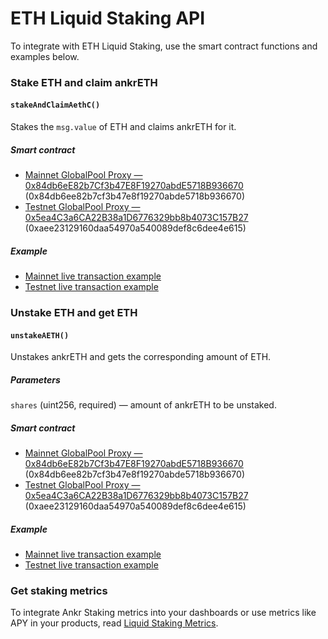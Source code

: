 # ETH Liquid Staking API

To integrate with ETH Liquid Staking, use the smart contract functions and examples below.

### Stake ETH and claim ankrETH

#### `stakeAndClaimAethC()`
 
Stakes the `msg.value` of ETH and claims ankrETH for it.

##### Smart contract

* [Mainnet GlobalPool Proxy — 0x84db6eE82b7Cf3b47E8F19270abdE5718B936670](https://etherscan.io/address/0x84db6ee82b7cf3b47e8f19270abde5718b936670) (0x84db6ee82b7cf3b47e8f19270abde5718b936670)
* [Testnet GlobalPool Proxy — 0x5ea4C3a6CA22B38a1D6776329bb8b4073C157B27](https://goerli.etherscan.io/address/0xaee23129160daa54970a540089def8c6dee4e615) (0xaee23129160daa54970a540089def8c6dee4e615)

##### Example

* [Mainnet live transaction example](https://etherscan.io/tx/0xcaa6ce2e260e667ddeed904d4740c787822157120df9fec73bd18df5ceef46a9)
* [Testnet live transaction example](https://goerli.etherscan.io/tx/0x2f9e0afa8c52ce38f1f80ab98dfb178c9efd51551515e75750dcfb80513b7562)

### Unstake ETH and get ETH

#### `unstakeAETH()`

Unstakes ankrETH and gets the corresponding amount of ETH.


##### Parameters
`shares` (uint256, required) — amount of ankrETH to be unstaked.

##### Smart contract

* [Mainnet GlobalPool Proxy — 0x84db6eE82b7Cf3b47E8F19270abdE5718B936670](https://etherscan.io/address/0x84db6ee82b7cf3b47e8f19270abde5718b936670) (0x84db6ee82b7cf3b47e8f19270abde5718b936670)
* [Testnet GlobalPool Proxy — 0x5ea4C3a6CA22B38a1D6776329bb8b4073C157B27](https://goerli.etherscan.io/address/0xaee23129160daa54970a540089def8c6dee4e615) (0xaee23129160daa54970a540089def8c6dee4e615)

##### Example

* [Mainnet live transaction example](https://etherscan.io/tx/0x0ab7d9a0f8a72c0fcb8230fd3dca05d3cc1fab9ed8da5f17a33fbcd2ae2cf41e)
* [Testnet live transaction example](https://goerli.etherscan.io/tx/0x9f43399db6a74ef70bf44fa04b14c2cc43d3fcd0b0c972bf451deb3ded07a84a)

### Get staking metrics

To integrate Ankr Staking metrics into your dashboards or use metrics like APY in your products, read [Liquid Staking Metrics](/staking-for-developers/restful-api/staking-metrics/).


